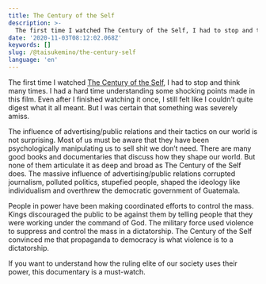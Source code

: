```yaml
---
title: The Century of the Self
description: >-
  The first time I watched The Century of the Self, I had to stop and think many times.
date: '2020-11-03T08:12:02.068Z'
keywords: []
slug: /@taisukemino/the-century-self
language: 'en'
---
```


The first time I watched [The Century of the Self](https://www.imdb.com/title/tt0432232/?ref_=fn_al_tt_1), I had to stop and think many times. I had a hard time understanding some shocking points made in this film. Even after I finished watching it once, I still felt like I couldn’t quite digest what it all meant. But I was certain that something was severely amiss.

The influence of advertising/public relations and their tactics on our world is not surprising. Most of us must be aware that they have been psychologically manipulating us to sell shit we don’t need. There are many good books and documentaries that discuss how they shape our world. But none of them articulate it as deep and broad as The Century of the Self does. The massive influence of advertising/public relations corrupted journalism, polluted politics, stupefied people, shaped the ideology like individualism and overthrew the democratic government of Guatemala.

People in power have been making coordinated efforts to control the mass. Kings discouraged the public to be against them by telling people that they were working under the command of God. The military force used violence to suppress and control the mass in a dictatorship. The Century of the Self convinced me that propaganda to democracy is what violence is to a dictatorship.

If you want to understand how the ruling elite of our society uses their power, this documentary is a must-watch.
